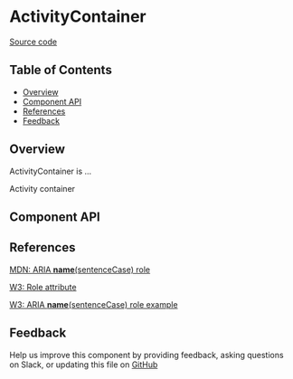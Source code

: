 
# ActivityContainer

[Source code](<https://github.com/leemonade/bubbles/tree/main/packages/components/pages/ActivityContainer>)

## Table of Contents

<!-- START doctoc generated TOC please keep comment here to allow auto update -->
<!-- DON'T EDIT THIS SECTION, INSTEAD RE-RUN doctoc TO UPDATE -->

- [Overview](#overview)
- [Component API](#component-api)
- [References](#references)
- [Feedback](#feedback)

## Overview

ActivityContainer is ...

<ThemeProvider>
  <ActivityContainer>Activity container</ActivityContainer>
</ThemeProvider>

## Component API

<Preview>
  <Story id="organisms-pages-activity-container--playground" />
</Preview>

<Props of={ActivityContainer} />

## References

[MDN: ARIA **name**(sentenceCase) role](<https://developer.mozilla.org/en-US/docs/Web/Accessibility/ARIA/Roles/activity-container_role>)

[W3: Role attribute](https://www.w3.org/WAI/PF/HTML/wiki/RoleAttribute)

[W3: ARIA **name**(sentenceCase) role example](<https://www.w3.org/TR/2016/WD-wai-aria-practices-1.1-20160317/examples/activity-container/activity-container.html>)

## Feedback

Help us improve this component by providing feedback, asking questions on Slack, or updating this file on
[GitHub](<https://github.com/leemonade/bubbles/edit/main/packages/components/pages/ActivityContainer.mdx>)
